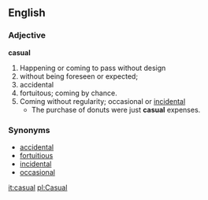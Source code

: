 ==English==
=== Adjective ===
'''casual'''
# Happening or coming to pass without design 
# without being foreseen or expected; 
# accidental
# fortuitous; coming by chance.
# Coming without regularity; occasional or [[incidental]] 
#*The purchase of donuts were just '''casual''' expenses.
=== Synonyms ===
*[[accidental]] 
*[[fortuitious]] 
*[[incidental]]
*[[occasional]]

{{webster}}

[[it:casual]]
[[pl:Casual]]